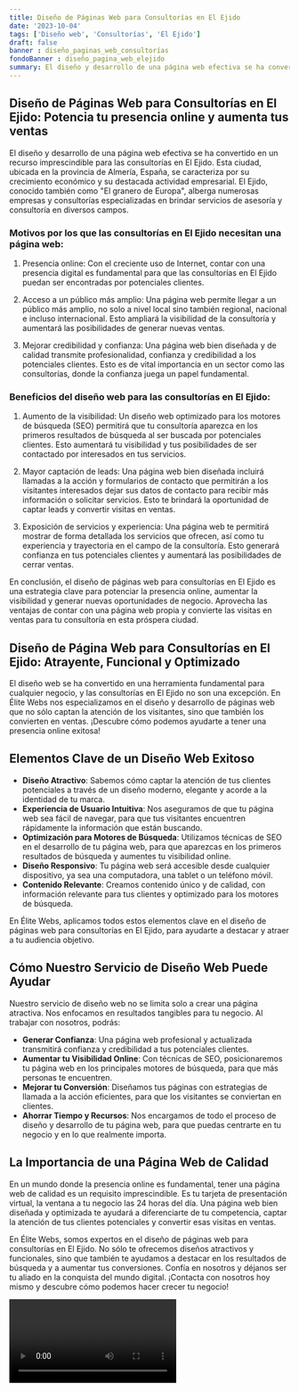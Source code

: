 ```yaml
---
title: Diseño de Páginas Web para Consultorías en El Ejido
date: '2023-10-04'
tags: ['Diseño web', 'Consultorías', 'El Ejido']
draft: false
banner : diseño_paginas_web_consultorías
fondoBanner : diseño_pagina_web_elejido
summary: El diseño y desarrollo de una página web efectiva se ha convertido en un recurso imprescindible para las consultorías en El Ejido. Esta ciudad, ubicada en la provincia de Almería, España, se caracteriza por su crecimiento económico y su destacada actividad empresarial. El Ejido, conocido también como El granero de Europa, alberga numerosas empresas y consultorías especializadas en brindar servicios de asesoría y consultoría en diversos campos.
---
```


## Diseño de Páginas Web para Consultorías en El Ejido: Potencia tu presencia online y aumenta tus ventas

El diseño y desarrollo de una página web efectiva se ha convertido en un recurso imprescindible para las consultorías en El Ejido. Esta ciudad, ubicada en la provincia de Almería, España, se caracteriza por su crecimiento económico y su destacada actividad empresarial. El Ejido, conocido también como "El granero de Europa", alberga numerosas empresas y consultorías especializadas en brindar servicios de asesoría y consultoría en diversos campos.

### Motivos por los que las consultorías en El Ejido necesitan una página web:

1. Presencia online: Con el creciente uso de Internet, contar con una presencia digital es fundamental para que las consultorías en El Ejido puedan ser encontradas por potenciales clientes.

2. Acceso a un público más amplio: Una página web permite llegar a un público más amplio, no solo a nivel local sino también regional, nacional e incluso internacional. Esto ampliará la visibilidad de la consultoría y aumentará las posibilidades de generar nuevas ventas.

3. Mejorar credibilidad y confianza: Una página web bien diseñada y de calidad transmite profesionalidad, confianza y credibilidad a los potenciales clientes. Esto es de vital importancia en un sector como las consultorías, donde la confianza juega un papel fundamental.

### Beneficios del diseño web para las consultorías en El Ejido:

1. Aumento de la visibilidad: Un diseño web optimizado para los motores de búsqueda (SEO) permitirá que tu consultoría aparezca en los primeros resultados de búsqueda al ser buscada por potenciales clientes. Esto aumentará tu visibilidad y tus posibilidades de ser contactado por interesados en tus servicios.

2. Mayor captación de leads: Una página web bien diseñada incluirá llamadas a la acción y formularios de contacto que permitirán a los visitantes interesados dejar sus datos de contacto para recibir más información o solicitar servicios. Esto te brindará la oportunidad de captar leads y convertir visitas en ventas.

3. Exposición de servicios y experiencia: Una página web te permitirá mostrar de forma detallada los servicios que ofrecen, así como tu experiencia y trayectoria en el campo de la consultoría. Esto generará confianza en tus potenciales clientes y aumentará las posibilidades de cerrar ventas.

En conclusión, el diseño de páginas web para consultorías en El Ejido es una estrategia clave para potenciar la presencia online, aumentar la visibilidad y generar nuevas oportunidades de negocio. Aprovecha las ventajas de contar con una página web propia y convierte las visitas en ventas para tu consultoría en esta próspera ciudad.

<GifSeo />

<Cta />

## Diseño de Página Web para Consultorías en El Ejido: Atrayente, Funcional y Optimizado

El diseño web se ha convertido en una herramienta fundamental para cualquier negocio, y las consultorías en El Ejido no son una excepción. En Élite Webs nos especializamos en el diseño y desarrollo de páginas web que no sólo captan la atención de los visitantes, sino que también los convierten en ventas. ¡Descubre cómo podemos ayudarte a tener una presencia online exitosa!

## Elementos Clave de un Diseño Web Exitoso

- **Diseño Atractivo**: Sabemos cómo captar la atención de tus clientes potenciales a través de un diseño moderno, elegante y acorde a la identidad de tu marca.
- **Experiencia de Usuario Intuitiva**: Nos aseguramos de que tu página web sea fácil de navegar, para que tus visitantes encuentren rápidamente la información que están buscando.
- **Optimización para Motores de Búsqueda**: Utilizamos técnicas de SEO en el desarrollo de tu página web, para que aparezcas en los primeros resultados de búsqueda y aumentes tu visibilidad online.
- **Diseño Responsivo**: Tu página web será accesible desde cualquier dispositivo, ya sea una computadora, una tablet o un teléfono móvil.
- **Contenido Relevante**: Creamos contenido único y de calidad, con información relevante para tus clientes y optimizado para los motores de búsqueda.

En Élite Webs, aplicamos todos estos elementos clave en el diseño de páginas web para consultorías en El Ejido, para ayudarte a destacar y atraer a tu audiencia objetivo.

## Cómo Nuestro Servicio de Diseño Web Puede Ayudar

Nuestro servicio de diseño web no se limita solo a crear una página atractiva. Nos enfocamos en resultados tangibles para tu negocio. Al trabajar con nosotros, podrás:

- **Generar Confianza**: Una página web profesional y actualizada transmitirá confianza y credibilidad a tus potenciales clientes.
- **Aumentar tu Visibilidad Online**: Con técnicas de SEO, posicionaremos tu página web en los principales motores de búsqueda, para que más personas te encuentren.
- **Mejorar tu Conversión**: Diseñamos tus páginas con estrategias de llamada a la acción eficientes, para que los visitantes se conviertan en clientes.
- **Ahorrar Tiempo y Recursos**: Nos encargamos de todo el proceso de diseño y desarrollo de tu página web, para que puedas centrarte en tu negocio y en lo que realmente importa.

## La Importancia de una Página Web de Calidad

En un mundo donde la presencia online es fundamental, tener una página web de calidad es un requisito imprescindible. Es tu tarjeta de presentación virtual, la ventana a tu negocio las 24 horas del día. Una página web bien diseñada y optimizada te ayudará a diferenciarte de tu competencia, captar la atención de tus clientes potenciales y convertir esas visitas en ventas.

En Élite Webs, somos expertos en el diseño de páginas web para consultorías en El Ejido. No sólo te ofrecemos diseños atractivos y funcionales, sino que también te ayudamos a destacar en los resultados de búsqueda y a aumentar tus conversiones. Confía en nosotros y déjanos ser tu aliado en la conquista del mundo digital. ¡Contacta con nosotros hoy mismo y descubre cómo podemos hacer crecer tu negocio!

<Video />

<CtaBot job='Consultorías' city='El Ejido'/>

<Gmaps query='El Ejido+españa+maps' />